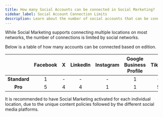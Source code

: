 ```yaml
---
title: How many Social Accounts can be connected in Social Marketing?
sidebar_label: Social Account Connection Limits
description: Learn about the number of social accounts that can be connected in Social Marketing based on edition.
---
```


While Social Marketing supports connecting multiple locations on most networks, the number of connections is limited by social networks.

Below is a table of how many accounts can be connected based on edition.

| | Facebook | X | LinkedIn | Instagram | Google Business Profile | TikTok |
|:-------:|:--------:|:--:|:--------:|:---------:|:-----------------------:|:------:|
| **Standard** | 1 | - | - | - | 1 | - |
| **Pro** | 5 | 4 | 4 | 1 | 1 | 5 |

It is recommended to have Social Marketing activated for each individual location, due to the unique content policies followed by the different social media platforms.
